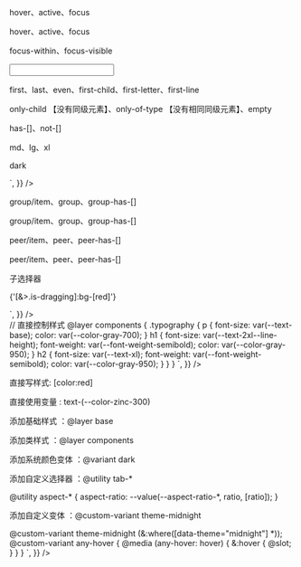
<Meta of={TailWindStory} />

<Title>伪类</Title>
<Canvas
  of={TailWindStory.Demo1}
  source={{
    code: `
      <div>
        <div className="mb-6">
          <p className="m-2">hover、active、focus</p>
          <p className="hover:bg-[red] bg-[#999] text-center">
            hover、active、focus
          </p>
        </div>
        <div className="mb-6">
          <p className="m-2">focus-within、focus-visible</p>
          <label className="focus-within:bg-[red] bg-[#ccc] text-center p-[10px]">
            <input type="text" className="w-[200px] bg-[#bbb]" />
          </label>
        </div>
        <div className="mb-6">
          <p className="m-2">
            first、last、even、first-child、first-letter、first-line
          </p>
          <p className="m-2">
            only-child 【没有同级元素】、only-of-type
            【没有相同同级元素】、empty
          </p>
          <p className="m-2">has-[]、not-[]</p>
          <p className="m-2">md、lg、xl</p>
          <p className="m-2">dark</p>
        </div>
      </div>
  `,
  }}
/>

<Title>group、pure 和 子选择器</Title>
<Canvas
  of={TailWindStory.Demo2}
  source={{
    code: `
         <div>
        <div className="group">
          <div className="group/item">
            <p className="m-2">group/item、group、group-has-[]</p>
            <p className="group-has-[.m-2]:bg-[red]">
              group/item、group、group-has-[]
            </p>
          </div>
        </div>
        <div>
          <p className="peer m-2">peer/item、peer、peer-has-[]</p>
          <p className="peer-[.m-2]:bg-[red]">peer/item、peer、peer-has-[]</p>
        </div>
        <div className="[&>.is-dragging]:bg-[red]">
          <p className="peer m-2">子选择器</p>
          <p className="is-dragging">{'[&>.is-dragging]:bg-[red]'}</p>
        </div>
      </div>
  `,
  }}
/>

<Title>主题变量</Title>
<Canvas
  of={TailWindStory.Demo3}
  source={{
    code: `
 @theme {
    --color-mint-500: oklch(0.72 0.11 178);
  }
<div class="bg-mint-500"></div>
<div style="background-color: var(--color-mint-500)"></div>
<div class="absolute inset-px rounded-[calc(var(--radius-xl)-1px)]"></div>
// 直接控制样式
@layer components {
  .typography {
    p {
      font-size: var(--text-base);
      color: var(--color-gray-700);
    }
    h1 {
      font-size: var(--text-2xl--line-height);
      font-weight: var(--font-weight-semibold);
      color: var(--color-gray-950);
    }
    h2 {
      font-size: var(--text-xl);
      font-weight: var(--font-weight-semibold);
      color: var(--color-gray-950);
    }
  }
}
  `,
  }}
/>

<Title>自定义样式</Title>
<Canvas
  of={TailWindStory.Demo4}
  source={{
    code: `
<div>
  <p className={'[color:red] hover:[color:blue]'}>
    直接写样式: [color:red]
  </p>
  <p className={'text-(--color-zinc-300)'}>
    直接使用变量 : text-(--color-zinc-300)
  </p>
  <p>添加基础样式 ：@layer base</p>
  <p>添加类样式 ：@layer components</p>
  <p>添加系统颜色变体 ：@variant dark</p>
  <p>添加自定义选择器 ：@utility tab-* </p>
  @utility aspect-* {
  aspect-ratio: --value(--aspect-ratio-*, ratio, [ratio]);
}
  <p>添加自定义变体 ：@custom-variant theme-midnight </p>
  @custom-variant theme-midnight (&:where([data-theme="midnight"] *));
  @custom-variant any-hover {
  @media (any-hover: hover) {
    &:hover {
      @slot;
    }
  }
}
</div>
  `,
  }}
/>
